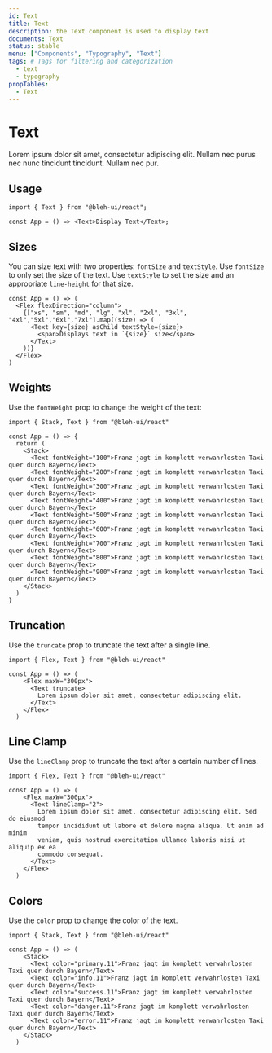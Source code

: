 ```yaml
---
id: Text
title: Text
description: the Text component is used to display text
documents: Text
status: stable
menu: ["Components", "Typography", "Text"]
tags: # Tags for filtering and categorization
  - text
  - typography
propTables:
  - Text
---
```


# Text

Lorem ipsum dolor sit amet, consectetur adipiscing elit. Nullam nec purus nec nunc tincidunt tincidunt. Nullam nec pur.

## Usage

```jsx-live
import { Text } from "@bleh-ui/react";

const App = () => <Text>Display Text</Text>;
```

## Sizes

You can size text with two properties: `fontSize` and `textStyle`. Use `fontSize` to only set the size of the text.
Use `textStyle` to set the size and an appropriate `line-height` for that size.

```jsx-live
const App = () => (
  <Flex flexDirection="column">
    {["xs", "sm", "md", "lg", "xl", "2xl", "3xl", "4xl","5xl","6xl","7xl"].map((size) => (
      <Text key={size} asChild textStyle={size}>
        <span>Displays text in `{size}` size</span>
      </Text>
    ))}
  </Flex>
)
```

## Weights

Use the `fontWeight` prop to change the weight of the text:

```jsx-live
import { Stack, Text } from "@bleh-ui/react"

const App = () => {
  return (
    <Stack>
      <Text fontWeight="100">Franz jagt im komplett verwahrlosten Taxi quer durch Bayern</Text>
      <Text fontWeight="200">Franz jagt im komplett verwahrlosten Taxi quer durch Bayern</Text>
      <Text fontWeight="300">Franz jagt im komplett verwahrlosten Taxi quer durch Bayern</Text>
      <Text fontWeight="400">Franz jagt im komplett verwahrlosten Taxi quer durch Bayern</Text>
      <Text fontWeight="500">Franz jagt im komplett verwahrlosten Taxi quer durch Bayern</Text>
      <Text fontWeight="600">Franz jagt im komplett verwahrlosten Taxi quer durch Bayern</Text>
      <Text fontWeight="700">Franz jagt im komplett verwahrlosten Taxi quer durch Bayern</Text>
      <Text fontWeight="800">Franz jagt im komplett verwahrlosten Taxi quer durch Bayern</Text>
      <Text fontWeight="900">Franz jagt im komplett verwahrlosten Taxi quer durch Bayern</Text>
    </Stack>
  )
}
```

## Truncation

Use the `truncate` prop to truncate the text after a single line.

```jsx-live
import { Flex, Text } from "@bleh-ui/react"

const App = () => (
    <Flex maxW="300px">
      <Text truncate>
        Lorem ipsum dolor sit amet, consectetur adipiscing elit.
      </Text>
    </Flex>
  )
```

## Line Clamp

Use the `lineClamp` prop to truncate the text after a certain number of lines.

```jsx-live
import { Flex, Text } from "@bleh-ui/react"

const App = () => (
    <Flex maxW="300px">
      <Text lineClamp="2">
        Lorem ipsum dolor sit amet, consectetur adipiscing elit. Sed do eiusmod
        tempor incididunt ut labore et dolore magna aliqua. Ut enim ad minim
        veniam, quis nostrud exercitation ullamco laboris nisi ut aliquip ex ea
        commodo consequat.
      </Text>
    </Flex>
  )
```

## Colors

Use the `color` prop to change the color of the text.

```jsx-live
import { Stack, Text } from "@bleh-ui/react"

const App = () => (
    <Stack>
      <Text color="primary.11">Franz jagt im komplett verwahrlosten Taxi quer durch Bayern</Text>
      <Text color="info.11">Franz jagt im komplett verwahrlosten Taxi quer durch Bayern</Text>
      <Text color="success.11">Franz jagt im komplett verwahrlosten Taxi quer durch Bayern</Text>
      <Text color="danger.11">Franz jagt im komplett verwahrlosten Taxi quer durch Bayern</Text>
      <Text color="error.11">Franz jagt im komplett verwahrlosten Taxi quer durch Bayern</Text>
    </Stack>
  )
```
